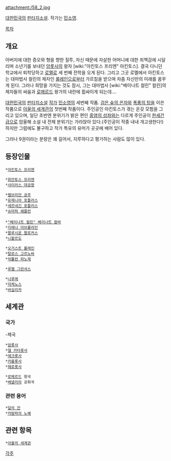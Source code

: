 attachment:/58_2.jpg

[[대한민국]]의 [[판타지소설]]. 작가는 [[민소영]].

[[목차]]
== 개요 ==
아버지에 대한 증오와 형을 향한 질투, 자신 때문에 자살한 어머니에 대한 죄책감에 시달리며 소년기를 보내던 [[암롯사]]의 왕자 [wiki:"아킨토스 프리엔" 아킨토스]. 결국 다니던 학교에서 퇴학당하고 [[로멜]]로 세 번째 전학을 오게 된다. 그리고 그곳 로멜에서 아킨토스는 대마법사 컬린의 제자인 [[롤레인]]으로부터 가르침을 받으며 차츰 자신만의 미래를 꿈꾸게 된다. 그러나 희망을 가지는 것도 잠시, 그는 대마법사 [wiki:"베이나트 컬린" 컬린]의 제자들의 싸움과 [[로메르드]] 왕가의 내란에 휩싸이게 되는데….

[[대한민국]]의 [[판타지소설]] [[작가]] [[민소영]]의 세번째 작품. [[검은 숲의 은자]]와 [[폭풍의 탑]]을 이은 작품으로 [[아울의 세계관]]의 첫번째 작품이다. 주인공인 아킨토스가 겪는 온갖 모험을 그리고 있으며, 일단 초반엔 분위기가 밝은 편인 [[홍염의 성좌]]와는 다르게 주인공이 [[한세건]]급으로 암울해 소설 내 전체 분위기는 가라앉아 있다.(주인공이 작중 내내 개고생한다!) 하지만 그럼에도 불구하고 작가 특유의 유머가 곳곳에 배어 있다.

그러나 9권이라는 분량은 꽤 길어서, 지루하다고 평가하는 사람도 많이 있다.

== 등장인물 ==
 *[[아킨토스 프리엔]]

 *[[휘안토스 프리엔]]
 *[[사이러스 대공왕]]

 *[[켈브리안 공주]]
 *[[유제니아 포틀러스]]
 *[[세르네긴 포틀러스]]
 *[[슈마허 쉐플런]]
 
 *[["베이나트 컬린" 베이나트 칼바]]
 *[[지에나 아브롤라인]]
 *[[팔루시온 팔로커스]]
 *[[니왈르도]]

 *[[오거스트 롤레인]]
 *[[탈로스 고르노바]]
 *[[악튤런 파노제]]

 *[[루첼 그란셔스]]

 *[[나루에]]
 *[[자케노스]]
 *[[바실리카]]


== 세계관 ==
=== 국가 ===
-제국
 *[[암롯사]]
 *[[델 카타롯사]]
 *[[에크롯사]]
 *[[카를롯사]]
 *[[헤로롯사]]


 *[[로메르드]] 왕국
 *[[베넬리아]] 공화국


=== 관련 용어 ===
 *[[달의 잔]]
 *[[카람파의 노예]]

== 관련 항목 ==
 *[[아울의 세계관]]

[[각주]]
